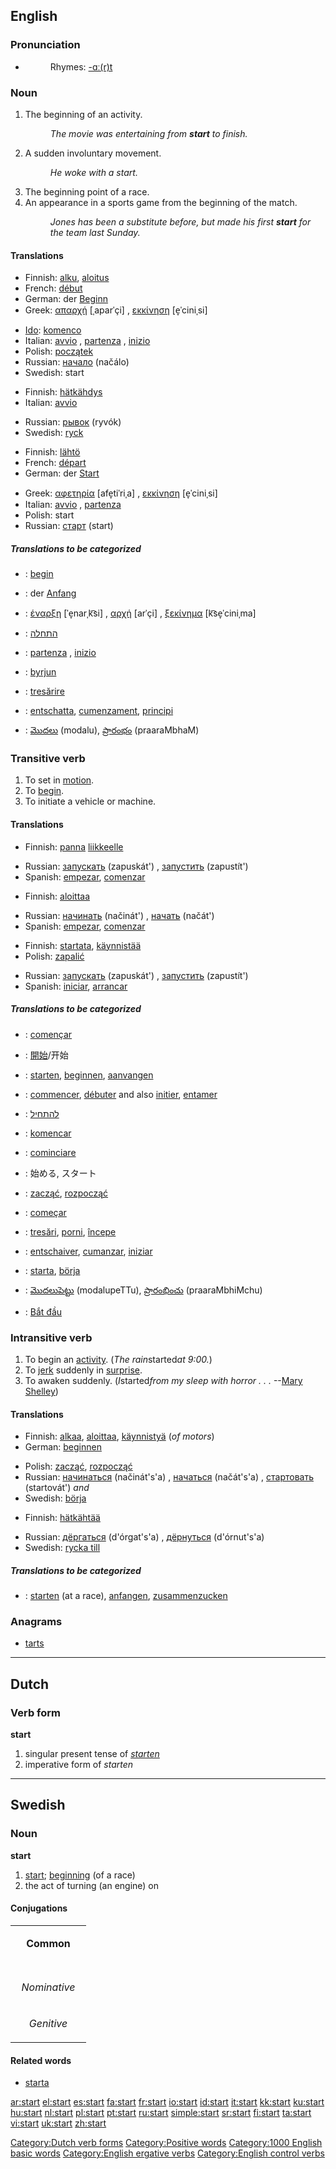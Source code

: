 ==English==

===Pronunciation===
*{{audio|en-us-start.ogg|Audio (US)}}
*:Rhymes: [[Rhymes:English:-ɑː(r)t|-ɑː(r)t]]

===Noun===
{{en-noun}}

# The beginning of an activity.
#: ''The movie was entertaining from '''start''' to finish.''
# A sudden involuntary movement.
#: ''He woke with a start.''
# The beginning point of a race.
# An appearance in a sports game from the beginning of the match.
#:''Jones has been a substitute before, but made his first '''start''' for the team last Sunday.''
====Translations====
{{trans-top|The beginning of an activity}}
*Finnish: [[alku]], [[aloitus]]
*French: [[début]] {{m}}
*German: der [[Beginn]]
*Greek: [[απαρχή]] [ˌaparˈçi] {{f}}, [[εκκίνηση]] [e̞ˈciniˌsi] {{f}}
{{trans-mid}}
*[[Ido]]: [[komenco]]
*Italian: [[avvio]] {{m}}, [[partenza]] {{f}}, [[inizio]] {{m}}
*Polish: [[początek]] {{m}}
*Russian: [[начало]] (načálo) {{n}}
*Swedish: start
{{trans-bottom}}

{{trans-top|A sudden involuntary movement}}
*Finnish: [[hätkähdys]]
*Italian: [[avvio]] {{m}}
{{trans-mid}}
*Russian: [[рывок]] (ryvók) {{m}}
*Swedish: [[ryck]]
{{trans-bottom}}

{{trans-top|The beginning point of a race}}
*Finnish: [[lähtö]]
*French: [[départ]] {{m}}
*German: der [[Start]]
{{trans-mid}}
*Greek: [[αφετηρία]] [afe̞tiˈriˌa] {{f}}, [[εκκίνηση]] [e̞ˈciniˌsi] {{f}}
*Italian: [[avvio]] {{m}}, [[partenza]] {{f}}
*Polish: start {{m}}
*Russian: [[старт]] (start) {{m}}
{{trans-bottom}}

{{trans-top|An appearance in a sports game from the beginning of the match}}
{{trans-mid}}
{{trans-bottom}}

=====Translations to be categorized=====
{{checktrans}}
{{top}}
*{{ttbc|Dutch}}: [[begin]] {{n}}
*{{ttbc|German}}: der [[Anfang]]
*{{ttbc|Greek}}: [[έναρξη]] [ˈe̞narˌk͡si] {{f}}, [[αρχή]] [arˈçi] {{f}}, [[ξεκίνημα]] [k͡se̞ˈciniˌma] {{n}}
*{{ttbc|Hebrew}}: [[התחלה]] {{f}}
*{{ttbc|Italian}}: [[partenza]] {{f}}, [[inizio]] {{m}}
{{mid}}
*{{ttbc|Icelandic}}: [[byrjun]] {{f}}
*{{ttbc|Romanian}}: [[tresărire]] {{f}}
*{{ttbc|Romansch}}: [[entschatta]], [[cumenzament]], [[principi]]
*{{ttbc|Telugu}}: [[మొదలు]] (modalu), [[ప్రారంభం]] (praaraMbhaM)
{{bottom}}

===Transitive verb===
{{en-verb}}

#To set in [[motion]].
#To [[begin]].
#To initiate a vehicle or machine.

====Translations====
{{trans-top|To set in motion}}
*Finnish: [[panna]] [[liike|liikkeelle]]
{{trans-mid}}
*Russian: [[запускать]] (zapuskát') {{impf}}, [[запустить]] (zapustít') {{pf}}
*Spanish: [[empezar]], [[comenzar]]
{{trans-bottom}}

{{trans-top|To begin}}
*Finnish: [[aloittaa]]
{{trans-mid}}
*Russian: [[начинать]] (načinát') {{impf}}, [[начать]] (načát') {{pf}}
*Spanish: [[empezar]], [[comenzar]]
{{trans-bottom}}

{{trans-top|To initiate a vehicle or machine}}
*Finnish: [[startata]], [[käynnistää]]
*Polish: [[zapalić]]
{{trans-mid}}
*Russian: [[запускать]] (zapuskát') {{impf}}, [[запустить]] (zapustít') {{pf}}
*Spanish: [[iniciar]], [[arrancar]]
{{trans-bottom}}

=====Translations to be categorized=====
{{checktrans}}
{{top}}
*{{ttbc|Catalan}}: [[començar]]
*{{ttbc|Chinese}}: [[開始]]/开始
*{{ttbc|Dutch}}: [[starten]], [[beginnen]], [[aanvangen]]
*{{ttbc|French}}: [[commencer]], [[débuter]] and also [[initier]], [[entamer]]
*{{ttbc|Hebrew}}: [[להתחיל]]
*{{ttbc|Ido}}: [[komencar]]
*{{ttbc|Italian}}: [[cominciare]]
*{{ttbc|Japanese}}: 始める, スタート
{{mid}}
*{{ttbc|Polish}}: [[zacząć]], [[rozpocząć]]
*{{ttbc|Portuguese}}: [[começar]]
*{{ttbc|Romanian}}: [[tresări]], [[porni]], [[începe]]
*{{ttbc|Romansch}}: [[entschaiver]], [[cumanzar ]], [[iniziar]]
*{{ttbc|Swedish}}: [[starta]], [[börja]]
*{{ttbc|Telugu}}: [[మొదలుపెట్టు]] (modalupeTTu), [[ప్రారంభించు]] (praaraMbhiMchu)
*{{ttbc|Vietnamese}}: [[Bắt đầu]]
{{bottom}}

===Intransitive verb===
{{en-verb}}

#To begin an [[activity]].  (''The rain ''started'' at 9:00.'')
#To [[jerk]] suddenly in [[surprise]]. 
#To awaken suddenly. (''I ''started'' from my sleep with horror . . .'' --[[Wikipedia:Mary Shelley|Mary Shelley]])

====Translations====
{{trans-top|To begin an activity}}
*Finnish: [[alkaa]], [[aloittaa]], [[käynnistyä]] (''of motors'')
*German: [[beginnen]]
{{trans-mid}}
*Polish: [[zacząć]], [[rozpocząć]]
*Russian: [[начинаться]] (načinát's'a) {{impf}}, [[начаться]] (načát's'a) {{pf}}, [[стартовать]] (startovát') {{pf}} ''and'' {{impf}}
*Swedish: [[börja]]
{{trans-bottom}}

{{trans-top|To jerk suddenly in surprise}}
*Finnish: [[hätkähtää]]
{{trans-mid}}
*Russian: [[дёргаться]] (d'órgat's'a) {{impf}}, [[дёрнуться]] (d'órnut's'a) {{pf}}
*Swedish: [[rycka till]]
{{trans-bottom}}

{{trans-top|To awaken suddenly}}
{{trans-mid}}
{{trans-bottom}}

=====Translations to be categorized=====
{{checktrans}}
{{top}}
*{{ttbc|German}}: [[starten]] (at a race), [[anfangen]], [[zusammenzucken]]
{{mid}}
{{bottom}}

===Anagrams===
*[[tarts]]


----

==Dutch==
===Verb form===
'''start'''
# singular present tense of ''[[starten]]''
# imperative form of ''starten''
[[Category:Dutch verb forms]]
----

==Swedish==
===Noun===
'''start''' {{c}}

#[[start#English|start]]; [[beginning]] (of a race)
#the act of turning (an engine) on

====Conjugations====
{| border=1 cellspacing=0 
| bgcolor=#FFFFF0 colspan=5 align=center | '''Common''' 
|- 
|- bgcolor=#FFFFF0 align=center 
! rowspan=2 | 
| colspan=2 width=105 | ''Singular'' 
| colspan=2 | ''Plural'' 
|- bgcolor=#FFFFF0 align=center 
| width=105 | ''Indefinite'' 
| width=105 | ''Definite'' 
| width=105 | ''Indefinite'' 
|  width=105 | ''Definite'' 
|- align=center 
| width=105 bgcolor=#FFFFF0 | ''Nominative'' 
| [[start]] 
| [[starten]] 
| [[starter]] 
| [[starterna]] 
|- align=center 
| width=105 bgcolor=#FFFFF0 | ''Genitive'' 
| [[starts]] 
| [[startens]] 
| [[starters]] 
| [[starternas]]  
|} 
====Related words====
*[[starta]]

[[Category:Positive words]]
[[Category:1000 English basic words]]
[[Category:English ergative verbs]]
[[Category:English control verbs]]

[[ar:start]]
[[el:start]]
[[es:start]]
[[fa:start]]
[[fr:start]]
[[io:start]]
[[id:start]]
[[it:start]]
[[kk:start]]
[[ku:start]]
[[hu:start]]
[[nl:start]]
[[pl:start]]
[[pt:start]]
[[ru:start]]
[[simple:start]]
[[sr:start]]
[[fi:start]]
[[ta:start]]
[[vi:start]]
[[uk:start]]
[[zh:start]]